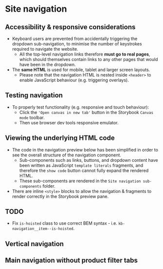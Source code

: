 
# Site navigation

## Accessibility & responsive considerations
- Keyboard users are prevented from accidentally triggering the dropdown sub-navigation, to minimise the number of keystrokes required to navigate the website.
    - All the top-level navigation links therefore **must go to real pages**, which should themselves contain links to any other pages that would have been in the dropdown.
- The **same HTML** is used for mobile, tablet and larger screen layouts.
    - Please note that the navigation HTML is nested inside `<header>` to enable JavaScript behaviour (e.g. triggering overlays).

## Testing navigation
- To properly test functionality (e.g. responsive and touch behaviour):
    - Click the `'Open canvas in new tab'` button in the Storybook `Canvas mode` toolbar.
    - Then use browser dev tools responsive emulator.

## Viewing the underlying HTML code
- The code in the navigation preview below has been simplified in order to see the overall structure of the navigation component.
    - Sub-components such as links, buttons, and dropdown content have been written as JavaScript `template literals` fragments, and therefore the `show code` button cannot fully expand the rendered HTML.
    - These sub-components are rendered in the `Site navigation sub-components` folder.
- There are inline `<style>` blocks to allow the navigation & fragments to render correctly in the Storybook preview pane.

## TODO
- Fix `is-hoisted` class to use correct BEM syntax - i.e. `kb-navigation__item--is-hoisted`.

<Preview>
    <Story id="ui-components-navigation--navigation" />
</Preview>

## Vertical navigation
<Preview>
    <Story id="ui-components-navigation--vertical-navigation" />
</Preview>

## Main navigation without product filter tabs
<Preview>
    <Story id="ui-components-navigation--navigation-without-filter-tabs" />
</Preview>
